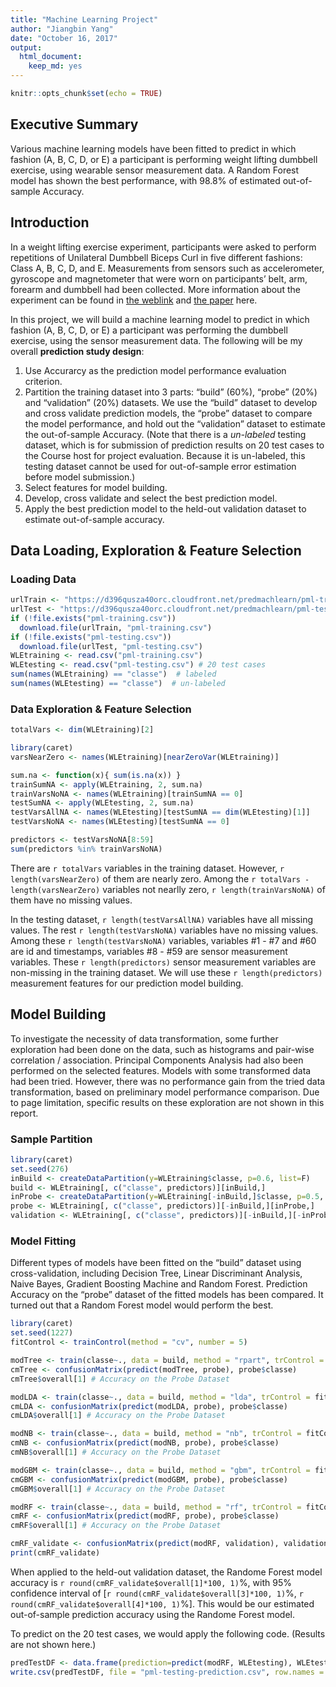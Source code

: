 ```yaml
---
title: "Machine Learning Project"
author: "Jiangbin Yang"
date: "October 16, 2017"
output: 
  html_document: 
    keep_md: yes
---
```


```r
knitr::opts_chunk$set(echo = TRUE)
```

## Executive Summary

Various machine learning models have been fitted to predict in which fashion (A, B, C, D, or E) a participant is performing weight lifting dumbbell exercise, using wearable sensor measurement data. A Random Forest model has shown the best performance, with 98.8% of estimated out-of-sample Accuracy.

## Introduction

In a weight lifting exercise experiment, participants were asked to perform repetitions of Unilateral Dumbbell Biceps Curl in five different fashions: Class A, B, C, D, and E. Measurements from sensors such as accelerometer, gyroscope and magnetometer that were worn on participants' belt, arm, forearm and dumbbell had been collected. More information about the experiment can be found in [the weblink](http://web.archive.org/web/20161224072740/http:/groupware.les.inf.puc-rio.br/har#weight_lifting_exercises) and [the paper](http://web.archive.org/web/20161224072740/http://groupware.les.inf.puc-rio.br/public/papers/2013.Velloso.QAR-WLE.pdf) here.

In this project, we will build a machine learning model to predict in which fashion (A, B, C, D, or E) a participant was performing the dumbbell exercise, using the sensor measurement data. The following will be my overall **prediction study design**:

1. Use Accurarcy as the prediction model performance evaluation criterion.
2. Partition the training dataset into 3 parts: "build" (60%), "probe" (20%) and "validation" (20%) datasets. We use the "build" dataset to develop and cross validate prediction models, the "probe" dataset to compare the model performance, and hold out the "validation" dataset to estimate the out-of-sample Accuracy. (Note that there is a *un-labeled* testing dataset, which is for submission of prediction results on 20 test cases to the Course host for project evaluation. Because it is un-labeled, this testing dataset cannot be used for out-of-sample error estimation before model submission.)
3. Select features for model building.
4. Develop, cross validate and select the best prediction model.
5. Apply the best prediction model to the held-out validation dataset to estimate out-of-sample accuracy.

## Data Loading, Exploration & Feature Selection

### Loading Data

```r
urlTrain <- "https://d396qusza40orc.cloudfront.net/predmachlearn/pml-training.csv"
urlTest <- "https://d396qusza40orc.cloudfront.net/predmachlearn/pml-testing.csv"
if (!file.exists("pml-training.csv")) 
  download.file(urlTrain, "pml-training.csv")
if (!file.exists("pml-testing.csv")) 
  download.file(urlTest, "pml-testing.csv")
WLEtraining <- read.csv("pml-training.csv")
WLEtesting <- read.csv("pml-testing.csv") # 20 test cases
sum(names(WLEtraining) == "classe")  # labeled
sum(names(WLEtesting) == "classe")  # un-labeled
```

### Data Exploration & Feature Selection

```r
totalVars <- dim(WLEtraining)[2]

library(caret)
varsNearZero <- names(WLEtraining)[nearZeroVar(WLEtraining)]

sum.na <- function(x){ sum(is.na(x)) }
trainSumNA <- apply(WLEtraining, 2, sum.na)
trainVarsNoNA <- names(WLEtraining)[trainSumNA == 0]
testSumNA <- apply(WLEtesting, 2, sum.na)
testVarsAllNA <- names(WLEtesting)[testSumNA == dim(WLEtesting)[1]]
testVarsNoNA <- names(WLEtesting)[testSumNA == 0]

predictors <- testVarsNoNA[8:59]
sum(predictors %in% trainVarsNoNA)
```

There are `r totalVars` variables in the training dataset. However, `r length(varsNearZero)` of them are nearly zero. Among the `r totalVars - length(varsNearZero)` variables not nearlly zero, `r length(trainVarsNoNA)` of them have no missing values. 

In the testing dataset, `r length(testVarsAllNA)` variables have all missing values. The rest `r length(testVarsNoNA)` variables have no missing values. Among these `r length(testVarsNoNA)` variables, variables #1 - #7 and #60 are id and timestamps, variables #8 - #59 are sensor measurement variables. These `r length(predictors)` sensor measurement variables are non-missing in the training dataset. We will use these `r length(predictors)` measurement features for our prediction model building.

## Model Building

To investigate the necessity of data transformation, some further exploration had been done on the data, such as histograms and pair-wise correlation / association. Principal Components Analysis had also been performed on the selected features. Models with some transformed data had been tried. However, there was no performance gain from the tried data transformation, based on preliminary model performance comparison. Due to page limitation, specific results on these exploration are not shown in this report.

### Sample Partition

```r
library(caret)
set.seed(276)
inBuild <- createDataPartition(y=WLEtraining$classe, p=0.6, list=F)
build <- WLEtraining[, c("classe", predictors)][inBuild,]
inProbe <- createDataPartition(y=WLEtraining[-inBuild,]$classe, p=0.5, list=F) # 0.4*0.5 = 0.2
probe <- WLEtraining[, c("classe", predictors)][-inBuild,][inProbe,]
validation <- WLEtraining[, c("classe", predictors)][-inBuild,][-inProbe,]
```

### Model Fitting

Different types of models have been fitted on the "build" dataset using cross-validation, including Decision Tree, Linear Discriminant Analysis, Naive Bayes, Gradient Boosting Machine and Random Forest. Prediction Accuracy on the "probe" dataset of the fitted models has been compared. It turned out that a Random Forest model would perform the best. 

```r
library(caret)
set.seed(1227)
fitControl <- trainControl(method = "cv", number = 5)
```
```r
modTree <- train(classe~., data = build, method = "rpart", trControl = fitControl)
cmTree <- confusionMatrix(predict(modTree, probe), probe$classe)
cmTree$overall[1] # Accuracy on the Probe Dataset
```
```r
modLDA <- train(classe~., data = build, method = "lda", trControl = fitControl)
cmLDA <- confusionMatrix(predict(modLDA, probe), probe$classe)
cmLDA$overall[1] # Accuracy on the Probe Dataset
```
```r
modNB <- train(classe~., data = build, method = "nb", trControl = fitControl)
cmNB <- confusionMatrix(predict(modNB, probe), probe$classe)
cmNB$overall[1] # Accuracy on the Probe Dataset
```
```r
modGBM <- train(classe~., data = build, method = "gbm", trControl = fitControl, verbose = FALSE)
cmGBM <- confusionMatrix(predict(modGBM, probe), probe$classe)
cmGBM$overall[1] # Accuracy on the Probe Dataset
```
```r
modRF <- train(classe~., data = build, method = "rf", trControl = fitControl)
cmRF <- confusionMatrix(predict(modRF, probe), probe$classe)
cmRF$overall[1] # Accuracy on the Probe Dataset
```

```r
cmRF_validate <- confusionMatrix(predict(modRF, validation), validation$classe)
print(cmRF_validate)
```

When applied to the held-out validation dataset, the Randome Forest model accuracy is `r round(cmRF_validate$overall[1]*100, 1)`%, with 95% confidence interval of [`r round(cmRF_validate$overall[3]*100, 1)`%, `r round(cmRF_validate$overall[4]*100, 1)`%]. This would be our estimated out-of-sample prediction accuracy using the Randome Forest model.

To predict on the 20 test cases, we would apply the following code. (Results are not shown here.)

```r
predTestDF <- data.frame(prediction=predict(modRF, WLEtesting), WLEtesting)
write.csv(predTestDF, file = "pml-testing-prediction.csv", row.names = F)
```
